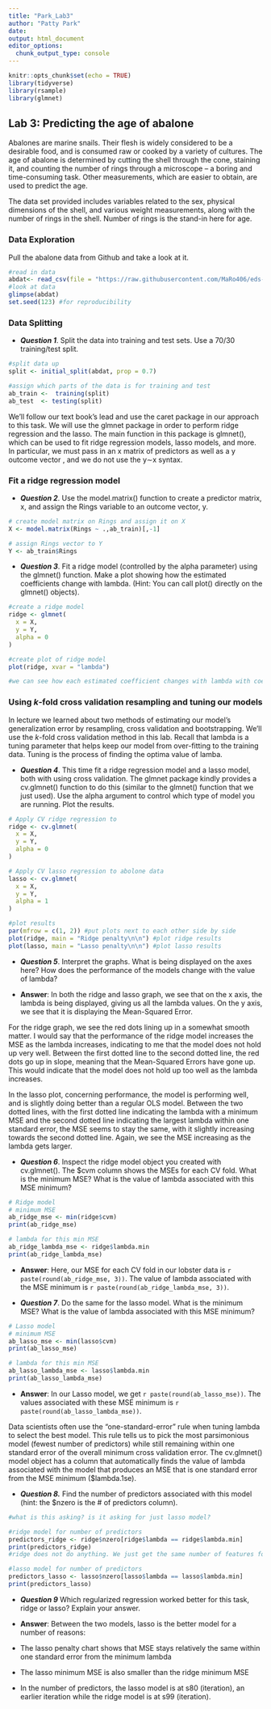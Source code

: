 ```yaml
---
title: "Park_Lab3"
author: "Patty Park"
date: 
output: html_document
editor_options: 
  chunk_output_type: console
---
```


```r
knitr::opts_chunk$set(echo = TRUE)
library(tidyverse)
library(rsample)
library(glmnet)
```

## Lab 3: Predicting the age of abalone

Abalones are marine snails. Their flesh is widely considered to be a desirable food, and is consumed raw or cooked by a variety of cultures. The age of abalone is determined by cutting the shell through the cone, staining it, and counting the number of rings through a microscope -- a boring and time-consuming task. Other measurements, which are easier to obtain, are used to predict the age.

The data set provided includes variables related to the sex, physical dimensions of the shell, and various weight measurements, along with the number of rings in the shell. Number of rings is the stand-in here for age.

### Data Exploration

Pull the abalone data from Github and take a look at it.

```r
#read in data
abdat<- read_csv(file = "https://raw.githubusercontent.com/MaRo406/eds-232-machine-learning/main/data/abalone-data.csv")
#look at data
glimpse(abdat)
set.seed(123) #for reproducibility

```

### Data Splitting

-   ***Question 1***. Split the data into training and test sets. Use a 70/30 training/test split.

```r
#split data up
split <- initial_split(abdat, prop = 0.7)

#assign which parts of the data is for training and test
ab_train <-  training(split)
ab_test  <- testing(split)
```

We'll follow our text book's lead and use the caret package in our approach to this task. We will use the glmnet package in order to perform ridge regression and the lasso. The main function in this package is glmnet(), which can be used to fit ridge regression models, lasso models, and more. In particular, we must pass in an x matrix of predictors as well as a y outcome vector , and we do not use the y∼x syntax.

### Fit a ridge regression model

-   ***Question 2***. Use the model.matrix() function to create a predictor matrix, x, and assign the Rings variable to an outcome vector, y.

```r
# create model matrix on Rings and assign it on X
X <- model.matrix(Rings ~ .,ab_train)[,-1]

# assign Rings vector to Y
Y <- ab_train$Rings

```


-   ***Question 3***. Fit a ridge model (controlled by the alpha parameter) using the glmnet() function. Make a plot showing how the estimated coefficients change with lambda. (Hint: You can call plot() directly on the glmnet() objects).

```r
#create a ridge model
ridge <- glmnet(
  x = X,
  y = Y,
  alpha = 0
)

#create plot of ridge model
plot(ridge, xvar = "lambda")

#we can see how each estimated coefficient changes with lambda with coefficients starting beyond -5 to beyond 10. At the 6 lambda portion, they all end up at coefficient zero.
```


### Using *k*-fold cross validation resampling and tuning our models

In lecture we learned about two methods of estimating our model's generalization error by resampling, cross validation and bootstrapping. We'll use the *k*-fold cross validation method in this lab. Recall that lambda is a tuning parameter that helps keep our model from over-fitting to the training data. Tuning is the process of finding the optima value of lamba.

-   ***Question 4***. This time fit a ridge regression model and a lasso model, both with using cross validation. The glmnet package kindly provides a cv.glmnet() function to do this (similar to the glmnet() function that we just used). Use the alpha argument to control which type of model you are running. Plot the results.

```r
# Apply CV ridge regression to 
ridge <- cv.glmnet(
  x = X,
  y = Y,
  alpha = 0
)

# Apply CV lasso regression to abolone data
lasso <- cv.glmnet(
  x = X,
  y = Y,
  alpha = 1
)

#plot results
par(mfrow = c(1, 2)) #put plots next to each other side by side
plot(ridge, main = "Ridge penalty\n\n") #plot ridge results
plot(lasso, main = "Lasso penalty\n\n") #plot lasso results
```


-   ***Question 5***. Interpret the graphs. What is being displayed on the axes here? How does the performance of the models change with the value of lambda?

- **Answer**: In both the ridge and lasso graph, we see that on the x axis, the lambda is being displayed, giving us all the lambda values. On the y axis, we see that it is displaying the Mean-Squared Error. 

For the ridge graph, we see the red dots lining up in a somewhat smooth matter. I would say that the performance of the ridge model increases the MSE as the lambda increases, indicating to me that the model does not hold up very well. Between the first dotted line to the second dotted line, the red dots go up in slope, meaning that the Mean-Squared Errors have gone up. This would indicate that the model does not hold up too well as the lambda increases.

In the lasso plot, concerning performance, the model is performing well, and is slightly doing better than a regular OLS model. Between the two dotted lines, with the first dotted line indicating the lambda with a minimum MSE and the second dotted line indicating the largest lambda within one standard error, the MSE seems to stay the same, with it slightly increasing towards the second dotted line. Again, we see the MSE increasing as the lambda gets larger.

-   ***Question 6***. Inspect the ridge model object you created with cv.glmnet(). The \$cvm column shows the MSEs for each CV fold. What is the minimum MSE? What is the value of lambda associated with this MSE minimum?

```r
# Ridge model
# minimum MSE
ab_ridge_mse <- min(ridge$cvm)
print(ab_ridge_mse)

# lambda for this min MSE
ab_ridge_lambda_mse <- ridge$lambda.min
print(ab_ridge_lambda_mse)
```

- **Answer**: Here, our MSE for each CV fold in our lobster data is `r paste(round(ab_ridge_mse, 3))`. The value of lambda associated with the MSE minimum is `r paste(round(ab_ridge_lambda_mse, 3))`.

-   ***Question 7***. Do the same for the lasso model. What is the minimum MSE? What is the value of lambda associated with this MSE minimum?

```r
# Lasso model
# minimum MSE
ab_lasso_mse <- min(lasso$cvm)
print(ab_lasso_mse)

# lambda for this min MSE
ab_lasso_lambda_mse <- lasso$lambda.min
print(ab_lasso_lambda_mse)
```

- **Answer**: In our Lasso model, we get `r paste(round(ab_lasso_mse))`. The values associated with these MSE minimum is `r paste(round(ab_lasso_lambda_mse))`.

Data scientists often use the "one-standard-error" rule when tuning lambda to select the best model. This rule tells us to pick the most parsimonious model (fewest number of predictors) while still remaining within one standard error of the overall minimum cross validation error. The cv.glmnet() model object has a column that automatically finds the value of lambda associated with the model that produces an MSE that is one standard error from the MSE minimum (\$lambda.1se).


-   ***Question 8.*** Find the number of predictors associated with this model (hint: the \$nzero is the \# of predictors column).
```r
#what is this asking? is it asking for just lasso model?

#ridge model for number of predictors
predictors_ridge <- ridge$nzero[ridge$lambda == ridge$lambda.min]
print(predictors_ridge)
#ridge does not do anything. We just get the same number of features for the number of predictors as that is what the ridge model does

#lasso model for number of predictors
predictors_lasso <- lasso$nzero[lasso$lambda == lasso$lambda.min]
print(predictors_lasso)
```


-   ***Question 9*** Which regularized regression worked better for this task, ridge or lasso? Explain your answer.

- **Answer**: Between the two models, lasso is the better model for a number of reasons:

- The lasso penalty chart shows that MSE stays relatively the same within one standard error from the minimum lambda
- The lasso minimum MSE is also smaller than the ridge minimum MSE
- In the number of predictors, the lasso model is at s80 (iteration), an earlier iteration while the ridge model is at s99 (iteration).



